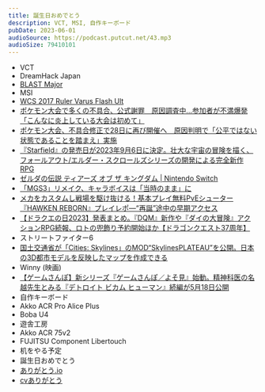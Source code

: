 ```yaml
---
title: 誕生日おめでとう
description: VCT, MSI, 自作キーボード
pubDate: 2023-06-01
audioSource: https://podcast.putcut.net/43.mp3
audioSize: 79410101
---
```


- VCT
- DreamHack Japan
- [BLAST Major](https://twitter.com/BLASTtv/status/1660361348021207041?cxt=HHwWgoC-uav25IouAAAA)
- MSI
- [WCS 2017 Ruler Varus Flash Ult](https://youtu.be/E3LzP-c_s_Y?t=461)
- [ポケモン大会で多くの不具合、公式謝罪　原因調査中…参加者が不満爆発「こんなに炎上している大会は初めて」](https://news.yahoo.co.jp/articles/0d380eb18b0d0b3b2fb0a8582ac427fc220e81d9)
- [ポケモン大会、不具合修正で28日に再び開催へ　原因判明で「公平ではない状態であることを踏まえ」実施](https://news.yahoo.co.jp/articles/1dd3278d30fddcef5d270a285f077af15228685b)
- [『Starfield』の発売日が2023年9月6日に決定。壮大な宇宙の冒険を描く、フォールアウト/エルダー・スクロールズシリーズの開発による完全新作RPG](https://www.famitsu.com/news/202303/09295350.html)
- [ゼルダの伝説 ティアーズ オブ ザ キングダム | Nintendo Switch](https://www.nintendo.co.jp/zelda/totk/index.html)
- [「MGS3」リメイク、キャラボイスは「当時のまま」に](https://game.watch.impress.co.jp/docs/news/1503482.html)
- [メカをカスタムし戦場を駆け抜ける！基本プレイ無料PvEシューター『HAWKEN REBORN』プレイレポ―“再誕”途中の早期アクセス](https://www.gamespark.jp/article/2023/05/20/130081.html)
- [【ドラクエの日2023】発表まとめ。『DQM』新作や『ダイの大冒険』アクションRPG続報、ロトの兜飾り予約開始ほか【ドラゴンクエスト37周年】](https://www.famitsu.com/news/202305/27304142.html)
- ストリートファイター6
- [国土交通省が「Cities: Skylines」のMOD“SkylinesPLATEAU”を公開。日本の3D都市モデルを反映したマップを作成できる](https://www.4gamer.net/games/276/G027611/20230523020/)
- Winny (映画)
- [【ゲームさんぽ】新シリーズ『ゲームさんぽ／よそ見』始動。精神科医の名越先生とみる『デトロイト ビカム ヒューマン』続編が5月18日公開](https://www.famitsu.com/news/202305/17302861.html)
- 自作キーボード
- Akko ACR Pro Alice Plus
- Boba U4
- 遊舎工房
- Akko ACR 75v2
- FUJITSU Component Libertouch
- 机をやる予定
- 誕生日おめでとう
- [ありがとう.io](https://www.ありがとう.net)
- [cvありがとう](https://www.youtube.com/@cv3395)